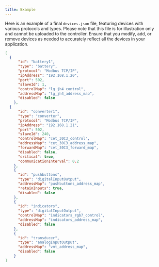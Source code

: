 ```yaml
---
title: Example
---
```


Here is an example of a final `devices.json` file, featuring devices with various protocols and types. Please note that this file is for illustration only and 
cannot be uploaded to the controller. Ensure that you modify, add, or remove devices as needed to accurately reflect all the devices in your application.

```json devices.json icon="code"
[
  {
	  "id": "battery1",
	  "type": "battery",
	  "protocol": "Modbus TCP/IP",
	  "ipAddress": "192.168.1.20",
	  "port": 502,
	  "slaveId": 1,
	  "controlMap": "lg_jh4_control",
	  "addressMap": "lg_jh4_address_map",
	  "disabled": false
	},
  {
	  "id": "converter1",
	  "type": "converter",
	  "protocol": "Modbus TCP/IP",
	  "ipAddress": "192.168.1.21",
	  "port": 502,
	  "slaveId": 240,
	  "controlMap": "cet_30C3_control",
	  "addressMap": "cet_30C3_address_map",
	  "forwardMap": "cet_30C3_forward_map",
	  "disabled": false,
	  "critical": true,
	  "communicationInterval": 0.2
	},
	{
	  "id": "pushbuttons",
	  "type": "digitalInputOutput",
	  "addressMap": "pushbuttons_address_map",
	  "retainInputs": true,
	  "disabled": false
	},
	{
	  "id": "indicators",
	  "type": "digitalInputOutput",
	  "controlMap": "indicators_rgb7_control",
	  "addressMap": "indicators_address_map",
	  "disabled": false
	},
	{
	  "id": "transducer",
	  "type": "analogInputOutput",
	  "addressMap": "vmt_address_map",
	  "disabled": false
	}
]
```